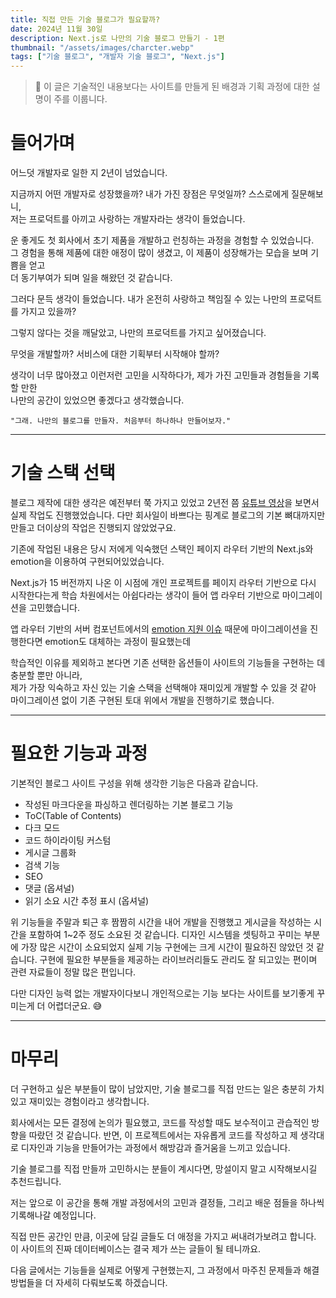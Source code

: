 ```yaml
---
title: 직접 만든 기술 블로그가 필요할까?
date: 2024년 11월 30일
description: Next.js로 나만의 기술 블로그 만들기 - 1편
thumbnail: "/assets/images/charcter.webp"
tags: ["기술 블로그", "개발자 기술 블로그", "Next.js"]
---
```


> 📍 이 글은 기술적인 내용보다는 사이트를 만들게 된 배경과 기획 과정에 대한 설명이 주를 이룹니다.

# 들어가며 

어느덧 개발자로 일한 지 2년이 넘었습니다.

지금까지 어떤 개발자로 성장했을까? 내가 가진 장점은 무엇일까? 스스로에게 질문해보니,  
저는 프로덕트를 아끼고 사랑하는 개발자라는 생각이 들었습니다.

운 좋게도 첫 회사에서 초기 제품을 개발하고 런칭하는 과정을 경험할 수 있었습니다.  
그 경험을 통해 제품에 대한 애정이 많이 생겼고, 이 제품이 성장해가는 모습을 보며 기쁨을 얻고  
더 동기부여가 되며 일을 해왔던 것 같습니다.

그러다 문득 생각이 들었습니다. 내가 온전히 사랑하고 책임질 수 있는 나만의 프로덕트를 가지고 있을까?  

그렇지 않다는 것을 깨달았고, 나만의 프로덕트를 가지고 싶어졌습니다.  

무엇을 개발할까? 서비스에 대한 기획부터 시작해야 할까?

생각이 너무 많아졌고 이런저런 고민을 시작하다가, 제가 가진 고민들과 경험들을 기록할 만한  
나만의 공간이 있었으면 좋겠다고 생각했습니다.

`"그래. 나만의 블로그를 만들자. 처음부터 하나하나 만들어보자."`

---

# 기술 스택 선택

블로그 제작에 대한 생각은 예전부터 쭉 가지고 있었고 2년전 쯤 [유튜브 영상](https://www.youtube.com/watch?v=hpSubvgSvxo)을 보면서 실제 작업도 진행했었습니다.
다만 회사일이 바쁘다는 핑계로 블로그의 기본 뼈대까지만 만들고 더이상의 작업은 진행되지 않았었구요.

기존에 작업된 내용은 당시 저에게 익숙했던 스택인 페이지 라우터 기반의 Next.js와 emotion을 이용하여 구현되어있었습니다.

Next.js가 15 버전까지 나온 이 시점에 개인 프로젝트를 페이지 라우터 기반으로 다시 시작한다는게 학습 차원에서는 아쉽다라는 생각이 들어 앱 라우터 기반으로 마이그레이션을 고민했습니다.

앱 라우터 기반의 서버 컴포넌트에서의 [emotion 지원 이슈](https://nextjs.org/docs/app/building-your-application/styling/css-in-js) 때문에 마이그레이션을 진행한다면 emotion도 대체하는 과정이 필요했는데

학습적인 이유를 제외하고 본다면 기존 선택한 옵션들이 사이트의 기능들을 구현하는 데 충분할 뿐만 아니라,  
제가 가장 익숙하고 자신 있는 기술 스택을 선택해야 재미있게 개발할 수 있을 것 같아  
마이그레이션 없이 기존 구현된 토대 위에서 개발을 진행하기로 했습니다. 

---

# 필요한 기능과 과정

기본적인 블로그 사이트 구성을 위해 생각한 기능은 다음과 같습니다.

- 작성된 마크다운을 파싱하고 렌더링하는 기본 블로그 기능
- ToC(Table of Contents)
- 다크 모드
- 코드 하이라이팅 커스텀
- 게시글 그룹화
- 검색 기능
- SEO
- 댓글 (옵셔널)
- 읽기 소요 시간 추정 표시 (옵셔널)

위 기능들을 주말과 퇴근 후 짬짬히 시간을 내어 개발을 진행했고 게시글을 작성하는 시간을 포함하여 1~2주 정도 소요된 것 같습니다.
디자인 시스템을 셋팅하고 꾸미는 부분에 가장 많은 시간이 소요되었지 실제 기능 구현에는 크게 시간이 필요하진 않았던 것 같습니다.
구현에 필요한 부분들을 제공하는 라이브러리들도 관리도 잘 되고있는 편이며 관련 자료들이 정말 많은 편입니다.

다만 디자인 능력 없는 개발자이다보니 개인적으로는 기능 보다는 사이트를 보기좋게 꾸미는게 더 어렵더군요. 😅

---

# 마무리

더 구현하고 싶은 부분들이 많이 남았지만, 기술 블로그를 직접 만드는 일은 충분히 가치 있고 재미있는 경험이라고 생각합니다.

회사에서는 모든 결정에 논의가 필요했고, 코드를 작성할 때도 보수적이고 관습적인 방향을 따랐던 것 같습니다. 
반면, 이 프로젝트에서는 자유롭게 코드를 작성하고 제 생각대로 디자인과 기능을 만들어가는 과정에서 해방감과 즐거움을 느끼고 있습니다.

기술 블로그를 직접 만들까 고민하시는 분들이 계시다면, 망설이지 말고 시작해보시길 추천드립니다.

저는 앞으로 이 공간을 통해 개발 과정에서의 고민과 결정들, 그리고 배운 점들을 하나씩 기록해나갈 예정입니다.

직접 만든 공간인 만큼, 이곳에 담길 글들도 더 애정을 가지고 써내려가보려고 합니다. 이 사이트의 진짜 데이터베이스는 결국 제가 쓰는 글들이 될 테니까요.

다음 글에서는 기능들을 실제로 어떻게 구현했는지, 그 과정에서 마주친 문제들과 해결 방법들을 더 자세히 다뤄보도록 하겠습니다.

